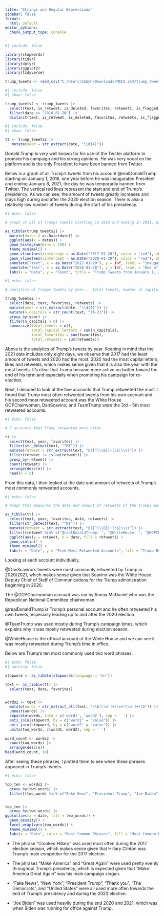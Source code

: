 ```yaml
---
title: "Strings and Regular Expressions"
sidebar: false
format:
  html: default
editor_options: 
  chunk_output_type: console
---
```



```r
#| include: false

library(stopwords)
library(tidyr)
library(dplyr)
library(ggplot2)
library(tidyverse)

trump_tweets <- read_csv("C:/Users/abbyh/Downloads/MSCS 264/trump_tweets.csv.zip")
```

```r
#| include: false
#| show: false

trump_tweets2 <- trump_tweets |>
  select(text, is_retweet, is_deleted, favorites, retweets, is_flagged, date) |>
  filter(date >= "2016-01-20") |>
  distinct(text, is_retweet, is_deleted, favorites, retweets, is_flagged, date)
```


```r
#| include: false
#| show: false

tt <- trump_tweets2 |>
   mutate(year = str_extract(date, "\\d{4}"))
```

Donald Trump is very well known for his use of the Twitter platform to promote his campaign and his strong opinions. He was very vocal on the platform and is the only President to have been banned from Twitter. 

Below is a graph of all Trump's tweets from his account @realDonaldTrump starting on January 1, 2016, one year before he was inaugurated President and ending January 8, 2021, the day he was temporarily banned from Twitter. The vertical red lines represent the start and end of Trump's presidency. As we can see, the amount of tweets greatly increases and stays high during and after the 2020 election season. There is also a relatively low number of tweets during the start of his presidency.

```r
#| echo: false

# graph of all of trumps tweets starting in 2016 and ending in 2021, presidency is labeled

as_tibble(trump_tweets2) |>
  mutate(dates = as.Date(date)) |>
  ggplot(aes(x = dates)) +
  geom_histogram(bins = 100) + 
  theme_minimal() +
  geom_vline(aes(xintercept = as.Date("2017-01-20"), color = "red"), show.legend = F) +
  geom_vline(aes(xintercept = as.Date("2020-01-20"), color = "red"), show.legend = F) +
  annotate("text", x = as.Date("2017-01-20"), y = Inf, label = "Inauguration 2017", vjust = 1, color = "black") +
  annotate("text", x = as.Date("2020-01-20"), y = Inf, label = "End of Term 2020", vjust = 1, color = "black") +
  labs(x = "Date", y = "Count", title = "Trump Tweets from January 1, 2016 to January 8, 2021")
```

```r
#| echo: false

# analytics of trumps tweets by year... total tweets, number of capital letters, total likes, and total retweets

trump_tweets2 |> 
  select(date, text, favorites, retweets) |>
  mutate(year = str_extract(date, "\\d{4}")) |>
  mutate(n_capitals = str_count(text, "[A-Z]")) |>
  group_by(year) |>
  filter(n_capitals > 0) |>
  summarize(total_tweets = n(),
            total_capital_letters = sum(n_capitals),
            total_favorites = sum(favorites),
            total_retweets = sum(retweets))
```

Above is the analytics of Trump's tweets by year. Keeping in mind that the 2021 data includes only eight days, we observe that 2017 had the least amount of tweets and 2020 had the most. 2020 had the most capital letters, likes and retweets, which makes sense given that it is also the year with the most tweets. It's clear that Trump became more active on twitter toward the end of his term and especially when promoting his campaign for re-election.

Next, I decided to look at the five accounts that Trump retweeted the most. I found that Trump most often retweeted tweets from his own account and his second most retweeted account was the White House. GOPChairwoman, DanScavino, and TeamTrump were the 3rd - 5th most retweeted accounts.

```r
#| echo: false

# 5 accounts that Trump retweeted most often

tt |>
  select(text, year, favorites) |>
  filter(str_detect(text, "^RT")) |>
  mutate(retweet = str_extract(text, "@([^[\\B]]+[:$]\\s)")) |>
  filter(retweet != is.na(retweet)) |>
  group_by(retweet) |>
  count(retweet) |>
  arrange(desc(n)) |>
  head(n = 5)
```

From this data, I then looked at the date and amount of retweets of Trump's most commonly retweeted accounts.

```r
#| echo: false

# Graph that measures the date and amount of retweets of the trumps most commonly retweeted accounts

as_tibble(tt) |>
  select(text, year, favorites, date, retweets) |>
  filter(str_detect(text, "^RT")) |>
  mutate(retweet = str_extract(text, "@([^[\\B]]+[:$]\\s)")) |>
  filter((retweet %in% c("@realDonaldTrump: ", "@WhiteHouse: ", "@GOPChairwoman: ", "@DanScavino: ", "@TeamTrump: "))) |>
  ggplot(aes(y = retweet, x = date, fill = retweet)) +
  geom_violin() + 
  theme_minimal() +
  labs(x = "Date", y = "Five Most Retweeted Accounts", fill = "Trump Retweets", title = "Trump's Most Commonly Retweeted Accounts")
```


Looking at each account individually, 

@DanScavino's tweets were most commonly retweeted by Trump in 2020/2021, which makes sense given that Scavino was the White House Deputy Chief of Staff of Communications for the Trump administration beginning in 2020.

The @GOPChairwoman account was ran by Ronna McDaniel who was the Republican National Committee chairwoman. 

@realDonaldTrump is Trump's personal account and he often retweeted his own tweets, especially leading up to and after the 2020 election.

@TeamTrump was used mostly during Trump's campaign times, which explains why it was mostly retweeted during election season.

@WhiteHouse is the official account of the White House and we can see it was mostly retweeted during Trump's time in office. 

Below are Trump's ten most commonly used two word phrases.

```r
#| echo: false
#| warning: false

stopword <- as_tibble(stopwords(language = "en"))

text <- as_tibble(tt) |>
  select(text, date, favorites)


words2 <- text |>
  mutate(words = str_extract_all(text, "\\b[\\w']+\\s+[\\w']+\\b")) |>
  unnest(words) |>
  separate(words, into = c('word1', 'word2'), sep = ' ') |>
  anti_join(stopword, by = c("word1" = "value")) |>
  anti_join(stopword, by = c("word2" = "value")) |>
  unite(two_words, c(word1, word2), sep = ' ') 
  
word_count <- words2 |>
  count(two_words) |>
  arrange(desc(n)) 
head(word_count, 10)
```

After seeing these phrases, I plotted them to see when these phrases appeared in Trump's tweets.

```r
#| echo: false

top_ten <- words2 |>
  group_by(two_words) |>
  filter((two_words %in% c("Fake News", "President Trump", "Joe Biden", "GREAT AGAIN", "United States", "THANK YOU", "MAKE AMERICA", "Crooked Hillary", "New York", "The Democrats")))


top_ten |> 
  group_by(two_words) |>
ggplot(aes(x = date, fill = two_words)) + 
  geom_density() +
  facet_wrap(vars(two_words)) + 
  theme_minimal() +
  labs(x = "Date", color = "Most Common Phrases", fill = "Most Common Phrases", title = "Trump's Usage of his 10 Most Common Phrases over Time")
```

- The phrase "Crooked Hillary" was used most often during the 2017 election season, which makes sense given that Hillary Clinton was Trump's main competitor for the 2017 election.

- The phrases "Make America" and "Great Again" were used pretty evenly throughout Trump's presidency, which is expected given that "Make America Great Again" was his main campaign slogan.

- "Fake News", "New York", "President Trump", "Thank you", "The Democrats", and "United States" were all used more often towards the end of Trump's presidency and during the 2020 election.

- "Joe Biden" was used heavily during the end 2020 and 2021, which was when Biden was running for office against Trump.
